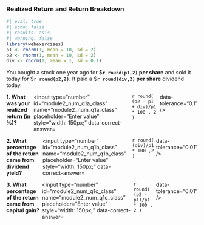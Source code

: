 ### Realized Return and Return Breakdown

```r
#| eval: true
#| echo: false
#| results: asis
#| warning: false
library(webexercises)
p1 <- rnorm(1, mean = 10, sd = 2)
p2 <- rnorm(1, mean = 10, sd = 2)
div <- rnorm(1, mean = 1, sd = 0.1)
```

You bought a stock one year ago for \$**`r round(p1,2)` per share** and sold it today for \$**`r round(p2,2)`**. It paid a \$**`r round(div,2)` per share** dividend today.

::: {.question-block}

<form onsubmit="event.preventDefault();" style="display: flex; flex-direction: row; gap: 6px;">
  <label for="module2_num_q1a_class"><strong>1. What was your realized return (in %)?</strong></label>
  <input type="number" id="module2_num_q1a_class" name="module2_num_q1a_class" placeholder="Enter value" style="width: 150px;"
         data-correct-answer=`r round( (p2 - p1 + div)/p1 * 100 , 2 )` data-tolerance="0.1" />
</form>

<div id="feedback-module2_num_q1a_class" class="feedback" data-status="" style="display:none;">
✅ Realized return = (p2 − p1 + div)/p1 × 100 = **`r round((p2 - p1 + div)/p1 * 100, 2)`**%.
</div>

:::

::: {.question-block}

<form onsubmit="event.preventDefault();" style="display: flex; flex-direction: row; gap: 6px;">
  <label for="module2_num_q1b_class"><strong>2. What percentage of the return came from dividend yield?</strong></label>
  <input type="number" id="module2_num_q1b_class" name="module2_num_q1b_class" placeholder="Enter value" style="width: 150px;"
         data-correct-answer=`r round( (div)/p1 * 100 ,2 )` data-tolerance="0.01" />
</form>

<div id="feedback-module2_num_q1b_class" class="feedback" data-status="" style="display:none;">
✅ Dividend yield = div/p1 × 100 = **`r round(div/p1 * 100, 2)`**%.
</div>

:::

::: {.question-block}

<form onsubmit="event.preventDefault();" style="display: flex; flex-direction: row; gap: 6px;">
  <label for="module2_num_q1c_class"><strong>3. What percentage of the return came from capital gain?</strong></label>
  <input type="number" id="module2_num_q1c_class" name="module2_num_q1c_class" placeholder="Enter value" style="width: 150px;"
         data-correct-answer=`r round( (p2 - p1)/p1 * 100 , 2 )` data-tolerance="0.01" />
</form>

<div id="feedback-module2_num_q1c_class" class="feedback" data-status="" style="display:none;">
✅ Capital gain = (p2 − p1)/p1 × 100 = **`r round((p2 - p1)/p1 * 100, 2)`**%.
</div>

:::